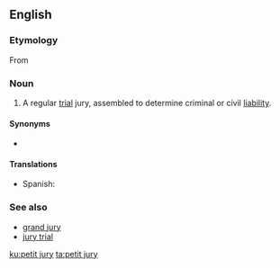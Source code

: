 ==English==
{{wikipedia}}

===Etymology===
From {{etyl|xno|en}}

===Noun===
{{en-noun|petit juries}}

# {{lb|en|legal}} A regular [[trial]] jury, assembled to determine criminal or civil [[liability]].

====Synonyms====
* {{l|en|petty jury}}

====Translations====
{{trans-top|regular trial jury, assembled to determine criminal or civil liability}}
* Spanish: {{t|es|jurado de juicio|m}}
{{trans-mid}}
{{trans-bottom}}

===See also===
* [[grand jury]]
* [[jury trial]]

[[ku:petit jury]]
[[ta:petit jury]]